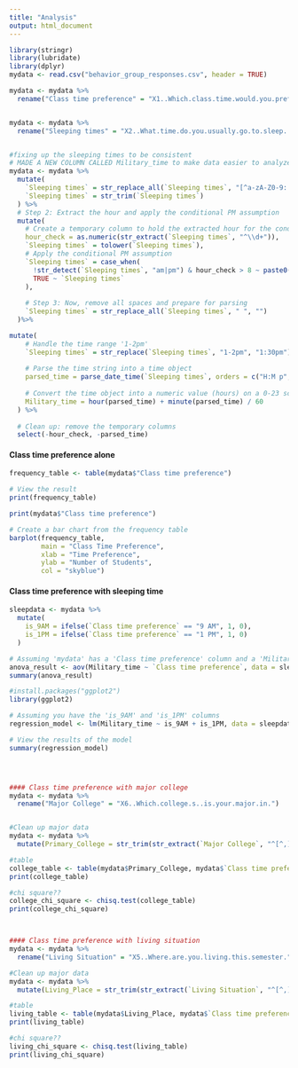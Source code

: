 ```yaml
---
title: "Analysis"
output: html_document
---
```


```r
library(stringr)
library(lubridate)
library(dplyr)
mydata <- read.csv("behavior_group_responses.csv", header = TRUE)

mydata <- mydata %>%
  rename("Class time preference" = "X1..Which.class.time.would.you.prefer..9.AM..1.PM..or.5.PM....Choose.only.one.")


mydata <- mydata %>%
  rename("Sleeping times" = "X2..What.time.do.you.usually.go.to.sleep...e.g...11.PM.")


#fixing up the sleeping times to be consistent
# MADE A NEW COLUMN CALLED Military_time to make data easier to analyze
mydata <- mydata %>%
  mutate(
    `Sleeping times` = str_replace_all(`Sleeping times`, "[^a-zA-Z0-9: ]", ""),
    `Sleeping times` = str_trim(`Sleeping times`)
  ) %>%
  # Step 2: Extract the hour and apply the conditional PM assumption
  mutate(
    # Create a temporary column to hold the extracted hour for the condition
    hour_check = as.numeric(str_extract(`Sleeping times`, "^\\d+")), 
    `Sleeping times` = tolower(`Sleeping times`),
    # Apply the conditional PM assumption
    `Sleeping times` = case_when(
      !str_detect(`Sleeping times`, "am|pm") & hour_check > 8 ~ paste0(`Sleeping times`, "pm"),
      TRUE ~ `Sleeping times`
    ),
    
    # Step 3: Now, remove all spaces and prepare for parsing
    `Sleeping times` = str_replace_all(`Sleeping times`, " ", "")
  )%>%

mutate(
    # Handle the time range '1-2pm'
    `Sleeping times` = str_replace(`Sleeping times`, "1-2pm", "1:30pm"), 
    
    # Parse the time string into a time object
    parsed_time = parse_date_time(`Sleeping times`, orders = c("H:M p", "H p")),
    
    # Convert the time object into a numeric value (hours) on a 0-23 scale
    Military_time = hour(parsed_time) + minute(parsed_time) / 60
  ) %>%
  
  # Clean up: remove the temporary columns
  select(-hour_check, -parsed_time)
```

#### Class time preference alone
```r
frequency_table <- table(mydata$"Class time preference")

# View the result
print(frequency_table)

print(mydata$"Class time preference")

# Create a bar chart from the frequency table
barplot(frequency_table, 
        main = "Class Time Preference", 
        xlab = "Time Preference", 
        ylab = "Number of Students", 
        col = "skyblue")
```

#### Class time preference with sleeping time
```r
sleepdata <- mydata %>%
  mutate(
    is_9AM = ifelse(`Class time preference` == "9 AM", 1, 0),
    is_1PM = ifelse(`Class time preference` == "1 PM", 1, 0)
  )

# Assuming 'mydata' has a 'Class time preference' column and a 'Military_time' column
anova_result <- aov(Military_time ~ `Class time preference`, data = sleepdata)
summary(anova_result)

#install.packages("ggplot2")
library(ggplot2)

# Assuming you have the 'is_9AM' and 'is_1PM' columns
regression_model <- lm(Military_time ~ is_9AM + is_1PM, data = sleepdata)

# View the results of the model
summary(regression_model)




#### Class time preference with major college
mydata <- mydata %>%
  rename("Major College" = "X6..Which.college.s..is.your.major.in.")


#Clean up major data
mydata <- mydata %>%
  mutate(Primary_College = str_trim(str_extract(`Major College`, "^[^,]+")))

#table
college_table <- table(mydata$Primary_College, mydata$`Class time preference`)
print(college_table)

#chi square??
college_chi_square <- chisq.test(college_table)
print(college_chi_square)



#### Class time preference with living situation
mydata <- mydata %>%
  rename("Living Situation" = "X5..Where.are.you.living.this.semester.")

#Clean up major data
mydata <- mydata %>%
  mutate(Living_Place = str_trim(str_extract(`Living Situation`, "^[^,]+")))

#table
living_table <- table(mydata$Living_Place, mydata$`Class time preference`)
print(living_table)

#chi square??
living_chi_square <- chisq.test(living_table)
print(living_chi_square)

```